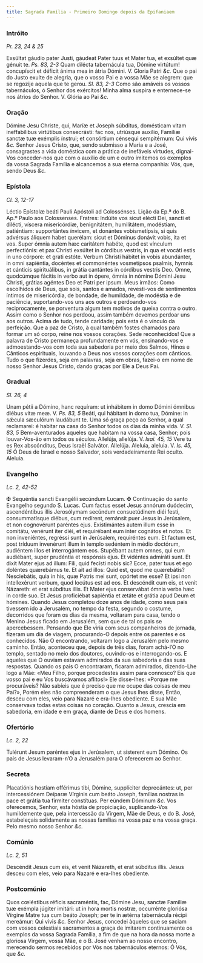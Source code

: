 ```yaml
---
title: Sagrada Família - Primeiro Domingo depois da Epifaniaem
---
```


### Intróito 

_Pr. 23, 24 & 25_

<div class="grid grid-cols-2 gap-5">
  <span class="text-justify">
    Exsúltat gáudio pater Justi, gáudeat Pater tuus et Mater tua, et exsúltet
    quæ génuit te. <em>Ps. 83, 2-3</em> Quam dilécta tabernácula tua, Dómine
    virtútum! concupíscit et déficit ánima mea in átria Dómini. V. Gloria Patri
    <em>&c.</em>
  </span>
  <span class="text-justify">
    Que o pai do Justo exulte de alegria, que o vosso Pai e a vossa Mãe se
    alegrem: que se regozije aquela que te gerou. <em>Sl. 83, 2-3</em> Como são
    amáveis os vossos tabernáculos, ó Senhor dos exércitos! Minha alma suspira e
    enternece-se nos átrios do Senhor. V. Glória ao Pai <em>&c.</em>
  </span>
</div>

### Oração

<div class="grid grid-cols-2 gap-5">
  <span class="text-justify">
    Dómine Jesu Christe, qui, Maríæ et Joseph súbditus, domésticam vitam
    ineffabílibus virtútibus consecrásti: fac nos, utriúsque auxílio, Famíliæ
    sanctæ tuæ exémplis ínstrui; et consórtium cénsequi sempitérnum: Qui vivis
    <em>&c.</em>
  </span>
  <span class="text-justify">
    Senhor Jesus Cristo, que, sendo submisso a Maria e a José, consagrastes a
    vida doméstica com a prática de inefáveis virtudes, dignai-Vos conceder-nos
    que com o auxílio de um e outro imitemos os exemplos da vossa Sagrada
    Família e alcancemos a sua eterna companhia: Vós, que, sendo Deus
    <em>&c.</em>
  </span>
</div>

### Epístola 

_Cl. 3, 12-17_

<div class="grid grid-cols-2 gap-5">
  <span class="text-justify">
    Léctio Epístolæ beáti Pauli Apóstoli ad Colossénses.
  </span>
  <span class="text-justify">
    Lição da Ep.ª do B. Ap.º Paulo aos Colossenses.
  </span>
  <span class="text-justify">
    Fratres: Indúite vos sicut elécti Dei, sancti et dilécti, víscera
    misericórdiæ, benignitátem, humilitátem, modéstiam, patiéntiam: supportántes
    ínvicem, et donántes vobismetípsis, si quis advérsus áliquem habet querélam:
    sicut et Dóminus donávit vobis, ita et vos. Super ómnia autem hæc caritátem
    habéte, quod est vínculum perfectiónis: et pax Christi exsúltet in córdibus
    vestris, in qua et vocáti estis in uno córpore: et grati estóte. Verbum
    Christi hábitet in vobis abundánter, in omni sapiéntia, docéntes et
    commonéntes vosmetípsos psalmis, hymnis et cánticis spirituálibus, in grátia
    cantántes in córdibus vestris Deo. Omne, quodcúmque fácitis in verbo aut in
    ópere, ómnia in nómine Dómini Jesu Christi, grátias agéntes Deo et Patri per
    ipsum.
  </span>
  <span class="text-justify">
    Meus irmãos: Como escolhidos de Deus, que sois, santos e amados, revesti-vos
    de sentimentos íntimos de misericórdia, de bondade, de humildade, de
    modéstia e de paciência, suportando-vos uns aos outros e perdoando-vos
    reciprocamente, se porventura algum tem motivos de queixa contra o outro.
    Assim como o Senhor nos perdoou, assim também devemos perdoar uns aos
    outros. Acima de tudo, tende caridade; pois esta é o vínculo da perfeição.
    Que a paz de Cristo, à qual também fostes chamados para formar um só corpo,
    reine nos vossos corações. Sede reconhecidos! Que a palavra de Cristo
    permaneça profundamente em vós, ensinando-vos e admoestando-vos com toda sua
    sabedoria por meio dos Salmos, Hinos e Cânticos espirituais, louvando a Deus
    nos vossos corações com cânticos. Tudo o que fizerdes, seja em palavras,
    seja em obras, fazei-o em nome de nosso Senhor Jesus Cristo, dando graças
    por Ele a Deus Pai.
  </span>
</div>

### Gradual 

_Sl. 26, 4_

<div class="grid grid-cols-2 gap-5">
  <span class="text-justify">
    Unam pétii a Dómino, hanc requíram: ut inhábitem in domo Dómini ómnibus
    diébus vitæ meæ. V. <em>Ps. 83, 5</em> Beáti, qui hábitant in domo tua,
    Dómine: in sǽcula sæculórum laudábunt te.
  </span>
  <span class="text-justify">
    Uma só graça peço ao Senhor, a qual reclamarei: é habitar na casa do Senhor
    todos os dias da minha vida. V. <em>Sl. 83, 5</em> Bem-aventurados aqueles
    que habitam na vossa casa, Senhor; pois louvar-Vos-ão em todos os séculos.
  </span>
  <span class="text-justify">
    Allelúja, allelúja. V. <em>Isai. 45, 15</em> Vere tu es Rex abscónditus,
    Deus Israël Salvátor. Allelúja.
  </span>
  <span class="text-justify">
    Aleluia, aleluia. V. <em>Is. 45, 15</em> Ó Deus de Israel e nosso Salvador,
    sois verdadeiramente Rei oculto. Aleluia.
  </span>
</div>

### Evangelho 

_Lc. 2, 42-52_

<div class="grid grid-cols-2 gap-5">
  <span class="text-justify">
    <span class="text-red-500">&#10016;</span> Sequéntia sancti Evangélii
    secúndum Lucam.
  </span>
  <span class="text-justify">
    <span class="text-red-500">&#10016;</span> Continuação do santo Evangelho
    segundo S. Lucas.
  </span>
  <span class="text-justify">
    Cum factus esset Jesus annórum duódecim, ascendéntibus illis Jerosólymam
    secúndum consuetúdinem diéi festi, consummatísque diébus, cum redírent,
    remánsit puer Jesus in Jerúsalem, et non cognovérunt paréntes ejus.
    Existimántes autem illum esse in comitátu, venérunt iter diéi, et
    requirébant eum inter cognátos et notos. Et non inveniéntes, regréssi sunt
    in Jerúsalem, requiréntes eum. Et factum est, post tríduum invenérunt illum
    in templo sedéntem in médio doctórum, audiéntem illos et interrogántem eos.
    Stupébant autem omnes, qui eum audiébant, super prudéntia et respónsis ejus.
    Et vidéntes admiráti sunt. Et dixit Mater ejus ad illum: Fili, quid fecísti
    nobis sic? Ecce, pater tuus et ego doléntes quærebámus te. Et ait ad illos:
    Quid est, quod me quærebátis? Nesciebátis, quia in his, quæ Patris mei sunt,
    opórtet me esse? Et ipsi non intellexérunt verbum, quod locútus est ad eos.
    Et descéndit cum eis, et venit Názareth: et erat súbditus illis. Et Mater
    ejus conservábat ómnia verba hæc in corde suo. Et Jesus proficiébat
    sapiéntia et ætáte et grátia apud Deum et hómines.
  </span>
  <span class="text-justify">
    Quando Jesus completou doze anos de idade, como seus pais tivessem ido a
    Jerusalém, no tempo da festa, segundo o costume, decorridos que foram os
    dias da mesma, voltaram para casa, tendo o Menino Jesus ficado em Jerusalém,
    sem que de tal os pais se apercebessem. Pensando que Ele viria com seus
    companheiros de jornada, fizeram um dia de viagem, procurando-O depois entre
    os parentes e os conhecidos. Não O encontrando, voltaram logo a Jerusalém
    pelo mesmo caminho. Então, aconteceu que, depois de três dias, foram
    achá-l’O no templo, sentado no meio dos doutores, ouvindo-os e
    interrogando-os. E aqueles que O ouviam estavam admirados da sua sabedoria e
    das suas respostas. Quando os pais O encontraram, ficaram admirados,
    dizendo-Lhe logo a Mãe: «Meu Filho, porque procedestes assim para connosco?
    Eis que vosso pai e eu Vos buscávamos aflitos!» Ele disse-lhes: «Porque me
    procuráveis? Não sabíeis que é preciso que me ocupe das coisas de meu Pai?»,
    Porém eles não compreenderam o que Jesus lhes disse, Então, desceu com eles,
    veio para Nazaré e era-lhes obediente. E sua Mãe conservava todas estas
    coisas no coração. Quanto a Jesus, crescia em sabedoria, em idade e em
    graça, diante de Deus e dos homens.
  </span>
</div>

### Ofertório 

_Lc. 2, 22_

<div class="grid grid-cols-2 gap-5">
  <span class="text-justify">
    Tulérunt Jesum paréntes ejus in Jerúsalem, ut sísterent eum Dómino.
  </span>
  <span class="text-justify">
    Os pais de Jesus levaram-n’O a Jerusalém para O oferecerem ao Senhor.
  </span>
</div>

### Secreta

<div class="grid grid-cols-2 gap-5">
  <span class="text-justify">
    Placatiónis hostiam offérimus tibi, Dómine, supplíciter deprecántes: ut, per
    intercessiónem Deíparæ Vírginis cum beáto Joseph, famílias nostras in pace
    et grátia tua fírmiter constítuas. Per eúndem Dóminum <em>&c.</em>
  </span>
  <span class="text-justify">
    Vos oferecemos, Senhor, esta hóstia de propiciação, suplicando-Vos
    humildemente que, pela intercessão da Virgem, Mãe de Deus, e do B. José,
    estabeleçais solidamente as nossas famílias na vossa paz e na vossa graça.
    Pelo mesmo nosso Senhor <em>&c.</em>
  </span>
</div>

### Comúnio 

_Lc. 2, 51_

<div class="grid grid-cols-2 gap-5">
  <span class="text-justify">
    Descéndit Jesus cum eis, et venit Názareth, et erat súbditus illis.
  </span>
  <span class="text-justify">
    Jesus desceu com eles, veio para Nazaré e era-lhes obediente.
  </span>
</div>

### Postcomúnio

<div class="grid grid-cols-2 gap-5">
  <span class="text-justify">
    Quos cœléstibus réficis sacraméntis, fac, Dómine Jesu, sanctæ Famíliæ tuæ
    exémpla júgiter imitári: ut in hora mortis nostræ, occurrénte gloriósa
    Vírgine Matre tua cum beáto Joseph; per te in ætérna tabernácula récipi
    mereámur: Qui vivis <em>&c.</em>
  </span>
  <span class="text-justify">
    Senhor Jesus, concedei àqueles que se saciam com vossos celestiais
    sacramentos a graça de imitarem continuamente os exemplos da vossa Sagrada
    Família, a fim de que na hora da nossa morte a gloriosa Virgem, vossa Mãe, e
    o B. José venham ao nosso encontro, merecendo sermos recebidos por Vós nos
    tabernáculos eternos: Ó Vós, que <em>&c.</em>
  </span>
</div>
